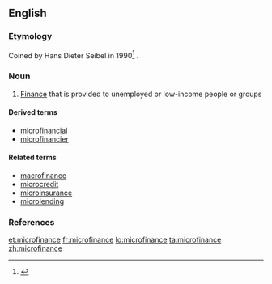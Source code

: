 ==English==
===Etymology===
Coined by Hans Dieter Seibel in 1990<ref>{{cite journal|title=Does History Matter? The Old and the New World of Microfinance in Europe and Asia|url=http://www.microfinancegateway.org/gm/document-1.9.29698/29667_file_Does_History_Matter.pdf|author=Hans Dieter Seibel|year=2005|journal=University of Cologne Development Research Center}}</ref><!-- Should check for earlier references.-->.

===Noun===
{{wikipedia}}
{{en-noun|-}}

# {{context|finance}} [[finance|Finance]] that is provided to unemployed or low-income people or groups

====Derived terms====
*[[microfinancial]]
*[[microfinancier]]

====Related terms====
*[[macrofinance]]
*[[microcredit]]
*[[microinsurance]]
*[[microlending]]

===References===
<references/>

[[et:microfinance]]
[[fr:microfinance]]
[[lo:microfinance]]
[[ta:microfinance]]
[[zh:microfinance]]